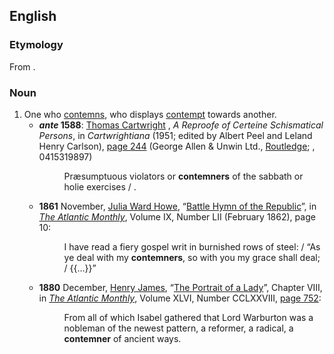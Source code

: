 ==English==

===Etymology===
From {{suffix|contemn|er|lang=en}}.

===Noun===
{{en-noun}}

# One who [[contemn]]s, who displays [[contempt]] towards another.
#* '''''ante'' 1588''': [[w:Thomas Cartwright (Puritan)|Thomas Cartwright]] {{qualifier|probably}}, ''A Reproofe of Certeine Schismatical Persons'', in ''Cartwrightiana'' (1951; edited by Albert Peel and Leland Henry Carlson), <span class="plainlinks">[http://books.google.co.uk/books?id=EQtxgeWigcYC&pg=PA244&dq=%22praesumptuous%22&ei=tLO9SuXeK4yEzAT3t_HDDw#v=onepage&q=%22praesumptuous%22&f=false page 244] (George Allen & Unwin Ltd., [http://www.routledge.com/shopping_cart/products/product_detail.asp?sku=&isbn=0415319897&parent_id=&pc= Routledge]</span>; {{ISBN|0415319889}}, 0415319897)
#*: Præsumptuous violators or '''contemners''' of the sabbath or holie exercises /<!-- [sic] -->.
#* '''1861''' November, [[w:Julia Ward Howe|Julia Ward Howe]], “[[s:Battle Hymn of the Republic|Battle Hymn of the Republic]]”, in ''[[w:The Atlantic Monthly|The Atlantic Monthly]]'', Volume IX, Number LII (February 1862), page 10:
#*: I have read a fiery gospel writ in burnished rows of steel: / “As ye deal with my '''contemners''', so with you my grace shall deal; / {{...}}”
#* '''1880''' December, [[w:Henry James|Henry James]], “[[w:The Portrait of a Lady|The Portrait of a Lady]]”, Chapter VIII, in ''[[w:The Atlantic Monthly|The Atlantic Monthly]]'', Volume XLVI, Number CCLXXVIII, [http://books.google.com/books?id=eV4CAAAAIAAJ&pg=PA752&dq=contemner page 752]:
#*: From all of which Isabel gathered that Lord Warburton was a nobleman of the newest pattern, a reformer, a radical, a '''contemner''' of ancient ways.